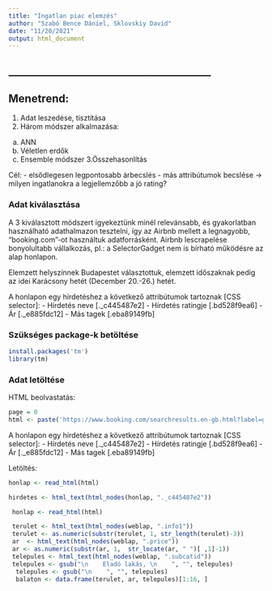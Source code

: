 ```yaml
---
title: "Ingatlan piac elemzés"
author: "Szabó Bence Dániel, Sklovskiy David"
date: "11/20/2021"
output: html_document
---
```


## ________________________________________
## Menetrend:
1. Adat leszedése, tisztítása
2. Három módszer alkalmazása:
  a. ANN
  b. Véletlen erdők
  c. Ensemble módszer
3.Összehasonlítás

Cél: - elsődlegesen legpontosabb árbecslés
     - más attribútumok becslése
        -> milyen ingatlanokra a legjellemzőbb a jó rating?

### Adat kiválasztása
A 3 kiválasztott módszert igyekeztünk minél relevánsabb, és gyakorlatban használható adathalmazon tesztelni, így az Airbnb mellett a legnagyobb, "booking.com"-ot használtuk adatforrásként. Airbnb lescrapelése bonyolultabb vállalkozás, pl.: a SelectorGadget nem is bírható működésre az alap honlapon.

Elemzett helyszínnek Budapestet választottuk, elemzett időszaknak pedig az idei Karácsony hetét (December 20.-26.) hetét.

A honlapon egy hírdetéshez a következő attribútumok tartoznak [CSS selector]:
 - Hírdetés neve [._c445487e2]
 - Hírdetés ratingje [.bd528f9ea6]
 - Ár [._e885fdc12]
 - Más tagek [.eba89149fb]

### Szükséges package-k betöltése
```r
install.packages('tm')
library(tm)
```



### Adat letöltése

HTML beolvastatás:
```r
page = 0
html <- paste('https://www.booking.com/searchresults.en-gb.html?label=gog235jc-1DCAMoZzjxAkgJWANoZ4gBAZgBCbgBB8gBDdgBA-gBAfgBAogCAagCA7gCkPrjjAbAAgHSAiQ3MzBmM2RlYS0xMDdhLTQ1YWYtYjk2Ny1iZWRjMzc0OGY4ZjDYAgTgAgE&sid=330c997fc1fe0d31c0531cb768618e5c&aid=356980&lang=en-gb&sb=1&src_elem=sb&error_url=https%3A%2F%2Fwww.booking.com%2Fsearchresults.en-gb.html%3Faid%3D356980%3Blabel%3Dgog235jc-1DCAMoZzjxAkgJWANoZ4gBAZgBCbgBB8gBDdgBA-gBAfgBAogCAagCA7gCkPrjjAbAAgHSAiQ3MzBmM2RlYS0xMDdhLTQ1YWYtYjk2Ny1iZWRjMzc0OGY4ZjDYAgTgAgE%3Bsid%3D330c997fc1fe0d31c0531cb768618e5c%3Btmpl%3Dsearchresults%3Bac_click_type%3Db%3Bac_position%3D0%3Bcheckin_month%3D12%3Bcheckin_monthday%3D20%3Bcheckin_year%3D2021%3Bcheckout_month%3D12%3Bcheckout_monthday%3D26%3Bcheckout_year%3D2021%3Bclass_interval%3D1%3Bdest_id%3D-850553%3Bdest_type%3Dcity%3Bdtdisc%3D0%3Bfrom_sf%3D1%3Bgroup_adults%3D1%3Bgroup_children%3D0%3Biata%3DBUD%3Binac%3D0%3Bindex_postcard%3D0%3Blabel_click%3Dundef%3Bno_rooms%3D1%3Boffset%3D0%3Bpostcard%3D0%3Braw_dest_type%3Dcity%3Broom1%3DA%3Bsb_price_type%3Dtotal%3Bsearch_selected%3D1%3Bshw_aparth%3D1%3Bslp_r_match%3D0%3Bsrc%3Dsearchresults%3Bsrc_elem%3Dsb%3Bsrpvid%3D287e619cfd790021%3Bss%3DBudapest%252C%2BPest%252C%2BHungary%3Bss_all%3D0%3Bss_raw%3DBudapest%3Bssb%3Dempty%3Bsshis%3D0%3Bssne%3DHungary%3Bssne_untouched%3DHungary%3Btop_ufis%3D1%3Bsig%3Dv11ptSU9-k%26%3B&ss=Budapest&is_ski_area=0&ssne=Budapest&ssne_untouched=Budapest&city=-850553&checkin_year=2021&checkin_month=12&checkin_monthday=20&checkout_year=2021&checkout_month=12&checkout_monthday=26&group_adults=1&group_children=0&no_rooms=1&from_sf=1&order=price&offset=',as.character(page),sep="")
```

A honlapon egy hírdetéshez a következő attribútumok tartoznak [CSS selector]:
 - Hírdetés neve [._c445487e2]
 - Hírdetés ratingje [.bd528f9ea6]
 - Ár [._e885fdc12]
 - Más tagek [.eba89149fb]



Letöltés:
```r
honlap <- read_html(html)

hirdetes <- html_text(html_nodes(honlap, "._c445487e2"))

```

```r
 honlap <- read_html(html)

 terulet <- html_text(html_nodes(weblap, ".info1"))
 terulet <- as.numeric(substr(terulet, 1, str_length(terulet)-3))
 ar  <- html_text(html_nodes(weblap, ".price"))
 ar <- as.numeric(substr(ar, 1,  str_locate(ar, " ")[ ,1]-1))
 telepules <- html_text(html_nodes(weblap, ".subcatid"))
 telepules <- gsub("\n    Eladó lakás, \n    ", "", telepules)
  telepules <- gsub("\n    ", "", telepules)
  balaton <- data.frame(terulet, ar, telepules)[1:16, ]
```

